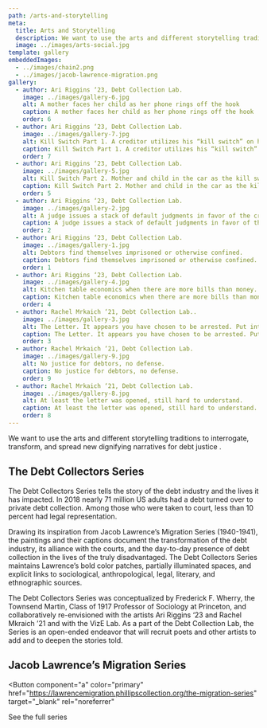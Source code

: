 ```yaml
---
path: /arts-and-storytelling
meta:
  title: Arts and Storytelling
  description: We want to use the arts and different storytelling traditions to interrogate, transform, and spread new dignifying narratives fordebt justice.
  image: ../images/arts-social.jpg
template: gallery
embeddedImages:
  - ../images/chain2.png
  - ../images/jacob-lawrence-migration.png
gallery:
  - author: Ari Riggins ‘23, Debt Collection Lab.
    image: ../images/gallery-6.jpg
    alt: A mother faces her child as her phone rings off the hook
    caption: A mother faces her child as her phone rings off the hook
    order: 6
  - author: Ari Riggins ‘23, Debt Collection Lab.
    image: ../images/gallery-7.jpg
    alt: Kill Switch Part 1. A creditor utilizes his “kill switch” on his phone to disable a woman’s car whose payments are in arrears
    caption: Kill Switch Part 1. A creditor utilizes his “kill switch” on his phone to disable a woman’s car whose payments are in arrears
    order: 7
  - author: Ari Riggins ‘23, Debt Collection Lab.
    image: ../images/gallery-5.jpg
    alt: Kill Switch Part 2. Mother and child in the car as the kill switch leaves them stranded in the middle of the freeway.
    caption: Kill Switch Part 2. Mother and child in the car as the kill switch leaves them stranded in the middle of the freeway.
    order: 5
  - author: Ari Riggins ‘23, Debt Collection Lab.
    image: ../images/gallery-2.jpg
    alt: A judge issues a stack of default judgments in favor of the creditor, against the debtor
    caption: A judge issues a stack of default judgments in favor of the creditor, against the debtor
    order: 2
  - author: Ari Riggins ‘23, Debt Collection Lab.
    image: ../images/gallery-1.jpg
    alt: Debtors find themselves imprisoned or otherwise confined.
    caption: Debtors find themselves imprisoned or otherwise confined.
    order: 1
  - author: Ari Riggins ‘23, Debt Collection Lab.
    image: ../images/gallery-4.jpg
    alt: Kitchen table economics when there are more bills than money.
    caption: Kitchen table economics when there are more bills than money.
    order: 4
  - author: Rachel Mrkaich ‘21, Debt Collection Lab..
    image: ../images/gallery-3.jpg
    alt: The Letter. It appears you have chosen to be arrested. Put into handcuffs in front of your family.
    caption: The Letter. It appears you have chosen to be arrested. Put into handcuffs in front of your family.
    order: 3
  - author: Rachel Mrkaich ‘21, Debt Collection Lab.
    image: ../images/gallery-9.jpg
    alt: No justice for debtors, no defense.
    caption: No justice for debtors, no defense.
    order: 9
  - author: Rachel Mrkaich ‘21, Debt Collection Lab.
    image: ../images/gallery-8.jpg
    alt: At least the letter was opened, still hard to understand.
    caption: At least the letter was opened, still hard to understand.
    order: 8
---
```



<ArtsHero>

<p>
  <span>
    We want to use the arts and different storytelling traditions to
    interrogate, transform, and spread new dignifying narratives for
  </span>
  <span className="smear">
    <span>debt justice</span>
  </span>
  <span>.</span>
</p>

<GatsbyImage
  className="image image--right"
  width={373}
  alt="ball and chain"
  image={getImage(props.localImages[0])}
/>

</ArtsHero>

<CollectorSeries gallery={props.frontmatter.gallery}>

## The Debt Collectors Series

The Debt Collectors Series tells the story of the debt industry and the lives it has impacted. In 2018 nearly 71 million US adults had a debt turned over to private debt collection. Among those who were taken to court, less than 10 percent had legal representation.

Drawing its inspiration from Jacob Lawrence’s Migration Series (1940-1941), the paintings and their captions document the transformation of the debt industry, its alliance with the courts, and the day-to-day presence of debt collection in the lives of the truly disadvantaged. The Debt Collectors Series maintains Lawrence’s bold color patches, partially illuminated spaces, and explicit links to sociological, anthropological, legal, literary, and ethnographic sources.

The Debt Collectors Series was conceptualized by Frederick F. Wherry, the Townsend Martin, Class of 1917 Professor of Sociology at Princeton, and collaboratively re-envisioned with the artists Ari Riggins ‘23 and Rachel Mkraich ’21 and with the VizE Lab. As a part of the Debt Collection Lab, the Series is an open-ended endeavor that will recruit poets and other artists to add and to deepen the stories told.

</CollectorSeries>

<CalloutBlock>

## Jacob Lawrence’s Migration Series

<Button
  component="a"
  color="primary"
  href="https://lawrencemigration.phillipscollection.org/the-migration-series"
  target="_blank"
  rel="noreferrer"
>
  See the full series
</Button>

<GatsbyImage
  className="bg"
  width={480}
  alt=" "
  image={getImage(props.localImages[1])}
/>

</CalloutBlock>
